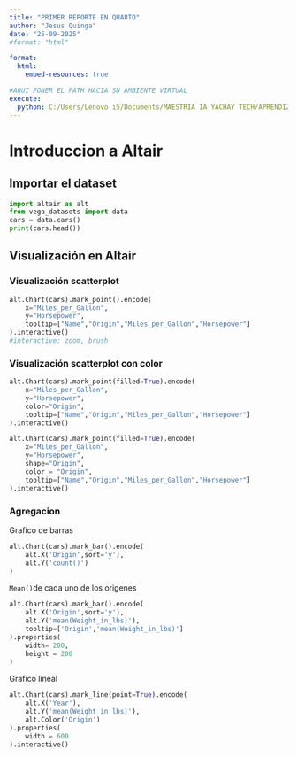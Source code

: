 ```yaml
---
title: "PRIMER REPORTE EN QUARTO"
author: "Jesus Quinga"
date: "25-09-2025"     
#format: "html"

format:
  html:
    embed-resources: true

#AQUI PONER EL PATH HACIA SU AMBIENTE VIRTUAL
execute:
  python: C:/Users/Lenovo i5/Documents/MAESTRIA IA YACHAY TECH/APRENDIZAJE DE MAQUINA/SEMANA 1/.venv/Scripts/python.exe
---
```



# Introduccion a Altair

## Importar el dataset

```python
import altair as alt
from vega_datasets import data
cars = data.cars()
print(cars.head())
```


## Visualización en Altair

### Visualización scatterplot

```python

alt.Chart(cars).mark_point().encode(
    x="Miles_per_Gallon",
    y="Horsepower",
    tooltip=["Name","Origin","Miles_per_Gallon","Horsepower"]
).interactive()
#interactive: zoom, brush

```

### Visualización scatterplot con color

```python
alt.Chart(cars).mark_point(filled=True).encode(
    x="Miles_per_Gallon",
    y="Horsepower",
    color="Origin",
    tooltip=["Name","Origin","Miles_per_Gallon","Horsepower"]
).interactive()

```

```python


alt.Chart(cars).mark_point(filled=True).encode(
    x="Miles_per_Gallon",
    y="Horsepower",
    shape="Origin",
    color = "Origin",
    tooltip=["Name","Origin","Miles_per_Gallon","Horsepower"]
).interactive()
```


### Agregacion

Grafico de barras
```python

alt.Chart(cars).mark_bar().encode(
    alt.X('Origin',sort='y'),
    alt.Y('count()')
)

```

`Mean()`de cada uno de los origenes

```python

alt.Chart(cars).mark_bar().encode(
    alt.X('Origin',sort='y'),
    alt.Y('mean(Weight_in_lbs)'),
    tooltip=['Origin','mean(Weight_in_lbs)']
).properties(
    width= 200,
    height = 200
)

```

Grafico lineal


```python
alt.Chart(cars).mark_line(point=True).encode(
    alt.X('Year'),
    alt.Y('mean(Weight_in_lbs)'),
    alt.Color('Origin')
).properties(
    width = 600
).interactive()

```